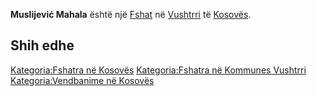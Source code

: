 {{Fshat në Kosovës
 | Emri                = Muslijević Mahala
| srp_N_name = Muslijević Mahala
| srp_N_FULL_NAME_RO = Muslijević Mahala
| srp_N_FULL_NAME_ND_RO = Muslijevic Mahala
| srp_N_SORT_NAME_RG = MUSLIJEVICMAHALA
| srp_N_FULL_NAME_RG = Muslijević Mahala
| srp_N_FULL_NAME_ND_RG = Muslijevic Mahala

 | Emri (Rasa dhanore) = 
 | Figura              = 
 | Shteti              = Kosovo
 | Komuna              = Vushtrri
 | Kodi postar         = 
 | Sipërfaqja          = 

 | Popullsia           = 

 | Regj. i popullsisë  = 
 | Dend. e popullsisë  = 
 | Faqja zyrtare       = 
 <!--- Koordinatat ----> 
 | Gjerësia            = 42.812573
 | Gjatësia            = 21.099786
 | Lartësia            = 
}}
'''Muslijević Mahala''' është një [[Fshat]] në [[Vushtrri]] të [[Kosovës]].

<!-- == Gjeografia == -->
<!-- == Historia == -->
<!-- == Demografia == -->
== Shih edhe ==
{{Komuna Vushtrri}}
{{Kosovo-Administrata-Cung}}

[[Kategoria:Fshatra në Kosovës]]
[[Kategoria:Fshatra në Kommunes Vushtrri]]
[[Kategoria:Vendbanime në Kosovës]]